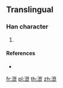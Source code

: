 ==Translingual==

===Han character===
{{Han char|rn=85|rad=水|as=11|sn=14|four=|canj=EUAP}}

# {{defn|Han|sort=水11}}

====References====
* {{Han ref|kx=0648.281|hdz=31724.021|uh=6F49|ud=28489}}

[[fr:潉]]
[[pl:潉]]
[[th:潉]]
[[zh:潉]]